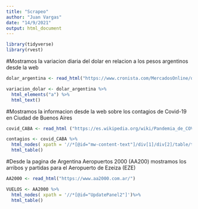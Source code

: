 ```yaml
---
title: "Scrapeo"
author: "Juan Vargas"
date: "14/9/2021"
output: html_document
---
```


```r
library(tidyverse)
library(rvest)
```

#Mostramos la variacion diaria del dolar en relacion a los pesos argentinos desde la web


```r
dolar_argentina <- read_html("https://www.cronista.com/MercadosOnline/dolar.html") 
```


```r
variacion_dolar <- dolar_argentina %>% 
  html_elements("a") %>% 
  html_text()
```


#Mostramos la informacion desde la web sobre los contagios de Covid-19 en Ciudad de Buenos Aires

```r
covid_CABA <- read_html ("https://es.wikipedia.org/wiki/Pandemia_de_COVID-19_en_la_Ciudad_Aut%C3%B3noma_de_Buenos_Aires")
```


```r
contagios <- covid_CABA %>% 
  html_nodes( xpath = '//*[@id="mw-content-text"]/div[1]/div[2]/table/tbody/tr/td[1]/div/table')%>% 
  html_table()
```




#Desde la pagina de Argentina Aeropuertos 2000 (AA200) mostramos los arribos y partidas para el Aeropuerto de Ezeiza (EZE)

```r
AA2000 <- read_html("https://www.aa2000.com.ar/")
```



```r
VUELOS <- AA2000 %>% 
  html_nodes( xpath = '//*[@id="UpdatePanel2"]')%>% 
  html_table()
```

